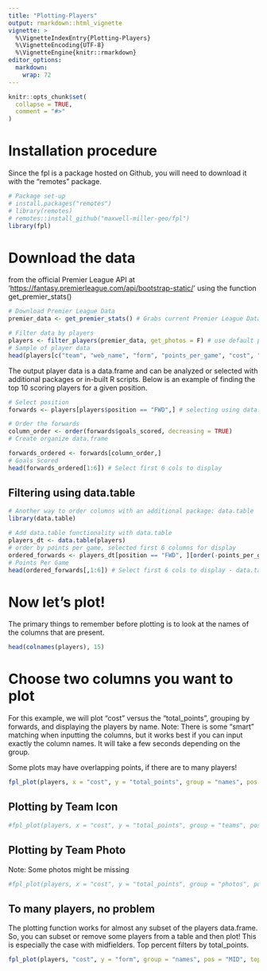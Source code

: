 ```yaml
---
title: "Plotting-Players"
output: rmarkdown::html_vignette
vignette: >
  %\VignetteIndexEntry{Plotting-Players}
  %\VignetteEncoding{UTF-8}
  %\VignetteEngine{knitr::rmarkdown}
editor_options: 
  markdown: 
    wrap: 72
---
```


```r
knitr::opts_chunk$set(
  collapse = TRUE,
  comment = "#>"
)
```

# Installation procedure

Since the fpl is a package hosted on Github, you will need to download
it with the "remotes" package.

```r
# Package set-up
# install.packages("remotes")
# library(remotes)
# remotes::install_github("maxwell-miller-geo/fpl")
library(fpl)
```

# Download the data

from the official Premier League API at
'<https://fantasy.premierleague.com/api/bootstrap-static/>' using the
function get_premier_stats()

```r
# Download Premier League Data
premier_data <- get_premier_stats() # Grabs current Premier League Data

# Filter data by players
players <- filter_players(premier_data, get_photos = F) # use default photos on
# Sample of player data
head(players[c("team", "web_name", "form", "points_per_game", "cost", "position",  "goals_scored")])
```

The output player data is a data.frame and can be analyzed or selected
with additional packages or in-built R scripts. Below is an example of
finding the top 10 scoring players for a given position.

```r
# Select position
forwards <- players[players$position == "FWD",] # selecting using data.frame methods

# Order the forwards
column_order <- order(forwards$goals_scored, decreasing = TRUE)
# Create organize data.frame

forwards_ordered <- forwards[column_order,]
# Goals Scored
head(forwards_ordered[1:6]) # Select first 6 cols to display
```
## Filtering using data.table
```r
# Another way to order columns with an additional package: data.table
library(data.table)

# Add data.table functionality with data.table
players_dt <- data.table(players)
# order by points per game, selected first 6 columns for display
ordered_forwards <- players_dt[position == "FWD", ][order(-points_per_game)]
# Points Per Game
head(ordered_forwards[,1:6]) # Select first 6 cols to display - data.table way
```

# Now let's plot!

The primary things to remember before plotting is to look at the names
of the columns that are present.

```r
head(colnames(players), 15)
```

# Choose two columns you want to plot

For this example, we will plot "cost" versus the "total_points",
grouping by forwards, and displaying the players by name. Note: There is
some "smart" matching when inputting the columns, but it works best if
you can input exactly the column names. It will take a few seconds
depending on the group.

Some plots may have overlapping points, if there are to many players! 

```r
fpl_plot(players, x = "cost", y = "total_points", group = "names", pos = "FWD")
```

## Plotting by Team Icon
```r
#fpl_plot(players, x = "cost", y = "total_points", group = "teams", pos = "FWD")
```

## Plotting by Team Photo
Note: Some photos might be missing
```r
#fpl_plot(players, x = "cost", y = "total_points", group = "photos", pos = "FWD")
```

## To many players, no problem
The plotting function works for almost any subset of the players data.frame.
So, you can subset or remove some players from a table and then plot! This is
especially the case with midfielders. Top percent filters by total_points.
```r
fpl_plot(players, "cost", y = "form", group = "names", pos = "MID", top_percent = .85) # take top 85 percent
```

